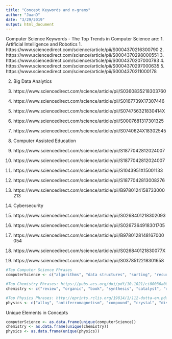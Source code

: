 ```yaml
---
title: "Concept Keywords and n-grams"
author: "JuanD"
date: "3/29/2019"
output: html_document
---
```

Computer Science Keywords - The Top Trends in Computer Science are:
1. Artificial Intelligence and Robotics
  1. https://www.sciencedirect.com/science/article/pii/S0004370216300790
  2. https://www.sciencedirect.com/science/article/pii/S0004370298000551
  3. https://www.sciencedirect.com/science/article/pii/S0004370207000793 
  4. https://www.sciencedirect.com/science/article/pii/S0004370297000635 
  5. https://www.sciencedirect.com/science/article/pii/S0004370211000178 
  
2. Big Data Analytics
  1. https://www.sciencedirect.com/science/article/pii/S0360835218303760 
  2. https://www.sciencedirect.com/science/article/pii/S0167739X17307446 
  3. https://www.sciencedirect.com/science/article/pii/S074756321830414X 
  4. https://www.sciencedirect.com/science/article/pii/S0007681317301325 
  5. https://www.sciencedirect.com/science/article/pii/S0740624X18302545 
  
3. Computer Assisted Education 
  1. https://www.sciencedirect.com/science/article/pii/S1877042812024007 
  2. https://www.sciencedirect.com/science/article/pii/S1877042812024007 
  3. https://www.sciencedirect.com/science/article/pii/S1043951X15001133 
  4. https://www.sciencedirect.com/science/article/pii/S1877042813008276 
  5. https://www.sciencedirect.com/science/article/pii/B9780124158733000213 
  
4. Cybersecurity 
  1. https://www.sciencedirect.com/science/article/pii/S0268401218302093 
  2. https://www.sciencedirect.com/science/article/pii/S0267364918301705
  3. https://www.sciencedirect.com/science/article/pii/B9780128148167000054
  4. https://www.sciencedirect.com/science/article/pii/S026840121830077X 
  5. https://www.sciencedirect.com/science/article/pii/S0378512218301658 
```r
#Top Computer Science Phrases
computerScience <- c("algorithms", "data structures", "sorting", "recursion", "big data", "array", "tree", "stack", "queue", "graph", "hash table", "linked list", "heap", "artificial intelligence", "computer architecture", "greedy algorithm", "hill climbing", "simulated annealing", "dynamic programming", "functional programming", "programming", "machine learning", "p vs np", "halting problem", "concurrency", "multithreading", "parallelism", "race condition", "mutual exclusion", "semaphore", "binary", "deadlock", "brute-force attack", "social engineering", "security exploit", "security", "trojan horse", "rootkit", "cryptography", "symmetric cryptography", "asymmetric cryptography", "public key", "private key", "agile development", "software development", "software engineering", "software", "cognitive", "human-robot", "robot", "processing", "architecture", "architectures", "primitive", "agile", "data", "structure", "structures", "engineering", "exploit", "secure", "program", "run", "execute", "java", "python", "alan turing", "turing", "assembly", "c", "c++", "c#", "javascript", "version control", "network", "systems", "branch", "natural language processing", "processor", "NLP")

#Top Chemistry Phrases: https://pubs.acs.org/doi/pdf/10.1021/ci00030a002
chemistry <- c("review", "organic", "book", "synthesis", "catalyst", "reaction", "compd", "compounds", "reactions", "catalysis", "acid", "redn", "cleavage", "phase", "natural", "complex", "vol", "slide", "synthetic", "methods", "metal", "laboratory", "transfer", "substitution", "textbook", "reagent", "handbook", "prepn", "transition", "new", "work", "group", "structure", "addn", "acids", "selective", "enzyme", "reagents", "syntheses", "techniques", "agent", "exchange", "cassette", "system", "application", "chemistry", "chem", "ketone", "carbonyl", "hydrogenation", "ed", "ester", "aldehyde", "chloride", "beilstein", "olefin", "carbon", "oxide", "Pt", "As", "halide", "sulfur", "polymer", "esters", "fluorination", "thiol", "isomerization", "carboxylic", "alkene", "catalytic", "oxidative", "alkyl", "allylic", "asym", "carbonylation", "alumina", "amine", "oxidation", "ether", "ylide", "epoxidn", "homologation", "aldehydes", "ketones", "cyclization", "amino" , "cyclic", "anion", "vanadium", "rhodium", "triphase", "catalyzed", "S", "hydrocarbon", "kinetics", "acid", "catalyst", "reaction", "synthesis", "derivatives", "prepn", "acids", "condensation", "compounds", "reactions", "addn", "salt", "purifn", "cleavage", "clompd", "crystal", "labeled", "review", "presence", "ring", "complex", "structure", "phase", "phenyl", "alkylation", "benzene", "phenol", "N", "aryl", "ether", "chloride", "arom", "substituted", "aromatic", "P", "ester", "alkyl", "herbicide", "xylene", "alpha", "aniline", "methyl", "O", "nitro", "benzyl", "beta", "amino","hydroxy", "hydrogenation", "rearrangement", "ketone", "carbon", "toluene", "esters", "sulfide", "chloro", "amine", "preparation", "insecticide", "fungicide", "chlorination", "substitution", "diphenyl", "anhydride", "oxime", "new", "antiinflamatory", "hydrocarbon", "styrene", "dimethyl", "phenoxy", "deriv", "cresol", "alloy", "metal", "review", "corrosion", "coating", "welding", "structure", "iron", "steel", "property", "fatigue", "deformation", "properties", "metals", "heat", "casting", "stress", "composite", "phase", "surface", "powder", "high", "electron", "treatment", "strength", "resistance", "temperature", "fracture", "friction", "creep", "diffusion", "wear", "materials", "grain", "internal", "mold", "film", "brass", "book", "thermal", "resistant", "hardening", "crack", "aging", "cast", "melting", "wire", "dislocation","tool", "mechanical", "temp", "transformation", "growth", "pressure", "solidicaton", "crystal", "formation", "molten", "rolling", "system", "addn", "low", "melt", "metallurgy", "cutting", "aluminum", "nickel", "copper", "titanium", "alloys", "molybdenum", "tungsten", "cobalt", "chromium", "carbide", "niobium", "zinc", "silicon", "zirconium", "silver", "hydrogen", "magnesium", "lead", "eutectic", "gold", "vanadium", "oxidn", "superalloy", "elec", "carbon", "tantalum", "manganese", "boron", "weld", "sintering", "plastic", "uranium", "bronze", "plasma", "electron", "proton", "neutron")

#Top Physics Phrases: http://eprints.rclis.org/19814/1/112-dutta-en.pdf
physics <- c("alloy", "antiferromagnetism", "compound", "crystal", "dislocation", "doping", "electricity", "electron", "exchange-interaction", "exciton", "fermion", "ferrimagnetism", "ferroelectricity", "helium", "impurity", "laser", "lattice", "magnetism", "metal", "nanostructured-material", "optics", "organic-compound", "paramagnetism", "phonon", "plasma physics", "plasmon", "quantum physics", "semiconductor", "superconductivity", "surface physics", "physics", "force", "propulsion", "thin film", "tunneling", "x-ray", "bose-einstein-condensation", "specific-heat", "conductivity, thermal", "band-structure", "quasiparticle", "particle", "argon", "flux-pinning", "cryogenics", "fermi-level", "fullerene", "fermi-surface", "boson-system", "fermi-liquid", "atmospheric science", "biomedical", "cellular biophysics", "circuit theory", "crystal", "image proessing", "laser", "magnetism", "nonlinear dynamics", "numerical analysis", "optics", "pattern formation", "plasma physics", "polymer", "quantum physics", "semiconductor", "surface science", "telecommunication", "acoustics", "astrophysical plasma", "cyclotron", "dielectric function", "dispersion", "doppler effect", "electricity", "electromagnetism", "electron", "magnetism", "microwave", "numerical analysis", "optics", "plasma physics") 

```

Unique Elements in Concepts
```r
computerScience <- as.data.frame(unique(computerScience))
chemistry <- as.data.frame(unique(chemistry))
physics <- as.data.frame(unique(physics))

```

